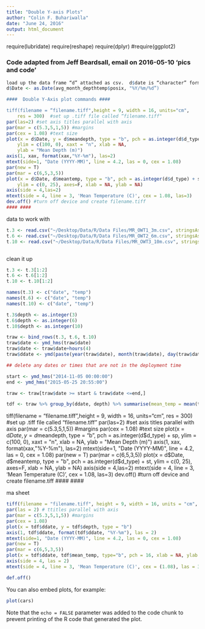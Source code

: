 ```yaml
---
title: "Double Y-axis Plots"
author: "Colin F. Buhariwalla"
date: "June 24, 2016"
output: html_document
---
```


require(lubridate)
require(reshape)
require(dplyr)
#require(ggplot2)

### Code adapted from Jeff Beardsall, email on 2016-05-10 'pics and code'
```r
load up the data frame “d” attached as csv.  d$date is “character” format, and d$posix is “posix” format, and d$Date is “Date” format (see line below)
d$Date <- as.Date(avg_month_depthtemp$posix, "%Y/%m/%d”)

####  Double Y-Axis plot commands ####

tiff(filename = “filename.tiff",height = 9, width = 16, units="cm",
    res = 300) 	#set up .tiff file called “filename.tiff"
par(las=2) #set axis titles parallel with axis
par(mar = c(5.3,5,1,5)) #margins
par(cex = 1.08) #text size
plot(x = d$Date, y = d$meandepth, type = "b", pch = as.integer(d$d_type) + sp,
    ylim = c(100, 0), xaxt = "n", xlab = NA, 
    ylab = "Mean Depth (m)")
axis(1, xax, format(xax,"%Y-%m"), las=2)
mtext(side=1, "Date (YYYY-MM)", line = 4.2, las = 0, cex = 1.08)
par(new = T)
par(mar = c(6,5,3,5))
plot(x = d$Date, d$meantemp, type = "b", pch = as.integer(d$d_type) + st,
    ylim = c(0, 25), axes=F, xlab = NA, ylab = NA)
axis(side = 4,las=2)
mtext(side = 4, line = 3, 'Mean Temperature (C)', cex = 1.08, las=3)
dev.off() #turn off device and create filename.tiff
#### ####

```

data to work with 
```r
t.3 <- read.csv("~/Desktop/Data/R/Data Files/MR_OWT1_3m.csv", stringsAsFactors = F)
t.6 <- read.csv("~/Desktop/Data/R/Data Files/MR_OWT2_6m.csv", stringsAsFactors = F)
t.10 <- read.csv("~/Desktop/Data/R/Data Files/MR_OWT3_10m.csv", stringsAsFactors = F)



```
clean it up
```r
t.3 <- t.3[1:2]
t.6 <- t.6[1:2]
t.10 <- t.10[1:2]

names(t.3) <- c("date", "temp")
names(t.6) <- c("date", "temp")
names(t.10) <- c("date", "temp")

t.3$depth <- as.integer(3)
t.6$depth <- as.integer(6)
t.10$depth <- as.integer(10)

traw <- bind_rows(t.3, t.6, t.10)
traw$date <- ymd_hms(traw$date)
traw$date <- traw$date+hours(4)
traw$ddate <- ymd(paste(year(traw$date), month(traw$date), day(traw$date), sep = "-"))

## delete any dates or times that are not in the deployment time 

start <- ymd_hms("2014-11-05 00:00:00")
end <- ymd_hms("2015-05-25 20:55:00")

traw <- traw[traw$date >= start & traw$date <=end,]
```


```r
tdf <- traw %>% group_by(ddate, depth) %>% summarise(mean_temp = mean(temp))
```


tiff(filename = “filename.tiff",height = 9, width = 16, units="cm",
    res = 300) 	#set up .tiff file called “filename.tiff"
par(las=2) #set axis titles parallel with axis
par(mar = c(5.3,5,1,5)) #margins
par(cex = 1.08) #text size
plot(x = d$Date, y = d$meandepth, type = "b", pch = as.integer(d$d_type) + sp,
    ylim = c(100, 0), xaxt = "n", xlab = NA, 
    ylab = "Mean Depth (m)")
axis(1, xax, format(xax,"%Y-%m"), las=2)
mtext(side=1, "Date (YYYY-MM)", line = 4.2, las = 0, cex = 1.08)
par(new = T)
par(mar = c(6,5,3,5))
plot(x = d$Date, d$meantemp, type = "b", pch = as.integer(d$d_type) + st,
    ylim = c(0, 25), axes=F, xlab = NA, ylab = NA)
axis(side = 4,las=2)
mtext(side = 4, line = 3, 'Mean Temperature (C)', cex = 1.08, las=3)
dev.off() #turn off device and create filename.tiff
#### ####


ma sheet
```r

tiff(filename = "filename.tiff", height = 9, width = 16, units = "cm", res = 300)
par(las = 2) # ttitles parallel with axis
par(mar = c(5.3,5,1,5)) #margins
par(cex = 1.08)
plot(x = tdf$ddate, y = tdf$depth, type = "b")
axis(1, tdf$ddate, format(tdf$ddate, "%Y-%m"), las = 2)
mtext(side=1, "Date (YYYY-MM)", line = 4.2, las = 0, cex = 1.08)
par(new = T)
par(mar = c(6,5,3,5))
plot(x = tdf$ddate, tdf$mean_temp, type="b", pch = 16, xlab = NA, ylab = NA)
axis(side = 4, las = 2)
mtext(side = 4, line = 3, 'Mean Temperature (C)', cex = (1.08), las = 3)

def.off()

```


You can also embed plots, for example:

```r
plot(cars)
```

Note that the `echo = FALSE` parameter was added to the code chunk to prevent printing of the R code that generated the plot.

